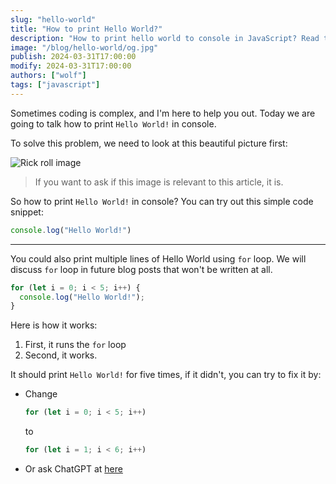 ```yaml
---
slug: "hello-world"
title: "How to print Hello World?"
description: "How to print hello world to console in JavaScript? Read this article if you can't solve this complex coding problem."
image: "/blog/hello-world/og.jpg"
publish: 2024-03-31T17:00:00
modify: 2024-03-31T17:00:00
authors: ["wolf"]
tags: ["javascript"]
---
```


Sometimes coding is complex, and I'm here to help you out. Today we are going to talk how to print `Hello World!` in console.

To solve this problem, we need to look at this beautiful picture first:

![Rick roll image](/blog/hello-world/rick.webp)

> If you want to ask if this image is relevant to this article, it is.

So how to print `Hello World!` in console? You can try out this simple code snippet:

```ts
console.log("Hello World!")
```

---

You could also print multiple lines of Hello World using `for` loop. We will discuss `for` loop in future blog posts that won't be written at all.

```ts 
for (let i = 0; i < 5; i++) {
  console.log("Hello World!");
}
```

Here is how it works:

1. First, it runs the `for` loop
2. Second, it works.

It should print `Hello World!` for five times, if it didn't, you can try to fix it by:

- Change 
  ```js
  for (let i = 0; i < 5; i++)
  ```
  to
  ```js
  for (let i = 1; i < 6; i++)
  ```
- Or ask ChatGPT at [here](https://w.wolf-yuan.dev/youtube)

